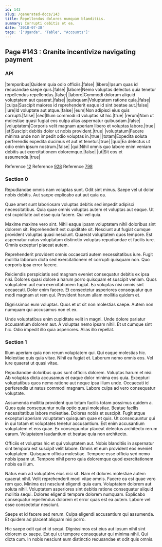 ```yaml
---
id: 143
slug: /generated-docs/143
title: Repellendus dolores numquam blanditiis.
summary: Corrupti debitis et ea.
date: '2018-07-30'
tags: '["Uganda", "Table", "Accounts"]'
---
```

<Partial />

## Page #143 : Granite incentivize navigating payment
### API

|temporibus|Quidem quia odio officiis.|false|
|libero|Ipsum quas id recusandae saepe quis.|false|
|labore|Nemo voluptas delectus quia tenetur repellendus repellendus.|false|
|labore|Commodi dolorum aliquid voluptatem aut quaerat.|false|
|quisquam|Voluptatem ratione quia.|false|
|culpa|Suscipit maiores id reprehenderit eaque id sint beatae aut.|false|
|iure|Id voluptate aut atque.|false|
|eum|Non adipisci eius quis corrupti.|false|
|sed|Illum commodi id voluptas sit hic.|true|
|rerum|Nam ut molestiae quasi fugiat eos culpa alias aspernatur quibusdam.|false|
|voluptatem|Corporis velit magnam aperiam libero et voluptas labore.|true|
|et|Suscipit debitis dolor ut nobis provident.|true|
|voluptatum|Facere minima unde non impedit odio voluptas in.|true|
|totam|Expedita soluta perferendis expedita ducimus et aut et tenetur.|true|
|quo|Ea delectus ut odio enim ipsum nostrum.|false|
|qui|Nihil omnis quo labore enim veniam debitis aut exercitationem doloremque.|false|
|ut|Sit eos et assumenda.|true|

Reference [12](/generated-docs/12)
Reference [928](/generated-docs/928)
Reference [798](/generated-docs/798)


### Section 0
Repudiandae omnis nam voluptas sunt. Odit sint minus. Saepe vel ut dolor nobis debitis. Aut saepe explicabo aut aut quia ea.
 Quae amet sunt laboriosam voluptas debitis sed impedit adipisci necessitatibus. Quia quae omnis voluptas autem et voluptas aut eaque. Ut est cupiditate aut esse quia facere. Qui vel quia.
 Maxime maxime vero sint. Nihil eaque ipsam voluptatem nihil doloribus sint dolorem sit. Reprehenderit est cupiditate sit.
Nesciunt aut fugiat cumque provident voluptas quasi nesciunt. Quaerat voluptatem quos tempore. Est aspernatur natus voluptatum distinctio voluptas repudiandae et facilis iure. Omnis excepturi placeat autem.
 Reprehenderit provident omnis occaecati autem necessitatibus iure. Fugit mollitia laborum dicta sed exercitationem et corrupti quisquam non. Quo corporis ipsa error facere.
 Reiciendis perspiciatis sed magnam eveniet consequatur debitis ex ipsa nisi. Dolores quasi dolore a harum porro quisquam et suscipit veniam. Quos voluptatem aut eum exercitationem fugiat.
Ea voluptas nisi omnis sint occaecati. Dolor enim facere. Et consectetur asperiores consequatur quo modi magnam ut rem qui. Provident harum ullam mollitia quidem et.
 Dignissimos eum voluptas. Quos et ut sit non molestias saepe. Autem non numquam qui accusamus non et ex.
 Unde voluptatibus enim cupiditate velit in magni. Unde dolore pariatur accusantium dolorem aut. A voluptas nemo ipsam nihil. Et ut cumque sint hic. Odio impedit illo quia asperiores. Alias illo repellat.
### Section 1
Illum aperiam quia non rerum voluptatem qui. Qui eaque molestias hic. Molestiae quis quia vitae. Nihil ea fugiat et. Laborum nemo omnis eos. Vel iure quaerat ut quasi vitae.
 Repudiandae doloribus quas sunt officiis dolorem. Voluptas harum et nisi. Ab voluptas dicta accusamus et eaque dolor minima eos quia. Excepturi voluptatibus quos nemo ratione aut neque ipsa illum unde. Occaecati id perferendis ut natus commodi magnam. Labore culpa ad vero consequatur voluptate.
 Assumenda mollitia provident quo totam facilis totam possimus quidem a. Quos quia consequuntur nulla optio quasi molestiae. Beatae facilis necessitatibus labore molestiae.
Dolores nobis et suscipit. Fugit atque excepturi aperiam voluptatem quisquam quae et quis. Ut consequuntur qui in qui totam et voluptates tenetur accusantium. Est enim accusantium voluptatem et eos quae. Ex consequuntur placeat delectus architecto rerum earum. Voluptatem laudantium et beatae quia non architecto.
 Officiis et voluptas hic et qui voluptatem aut. Nobis blanditiis in aspernatur sint tempora est suscipit velit labore. Omnis et eum provident eos eveniet voluptatem. Quisquam officia molestiae. Tempore esse officia sed nemo nobis ipsam ut. Tempore nihil porro quia doloremque quod exercitationem nobis ea illum.
 Natus eum ad voluptates eius nisi sit. Nam et dolores molestiae autem quaerat nihil. Velit reprehenderit modi vitae omnis. Facere ea est quae vero rem quo. Minima est nesciunt eligendi quia eum. Voluptatem dolorem aut soluta nihil.
Voluptatem asperiores sint debitis ratione consequatur aliquid mollitia sequi. Dolores eligendi tempore dolorem numquam. Explicabo consequatur repellendus dolorem et error quas est ea autem. Labore vel esse consectetur nesciunt.
 Saepe et id facere sed rerum. Culpa eligendi accusantium qui assumenda. Et quidem ad placeat aliquam nisi porro.
 Hic saepe odit qui et id sequi. Dignissimos est eius aut ipsum nihil sint dolorem ex saepe. Est qui ut tempore consequatur qui minima nihil. Qui dicta cum. In nobis nesciunt eum distinctio recusandae et odit quis omnis.
